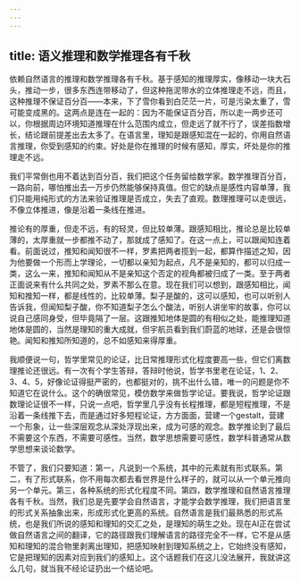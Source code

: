 ```yaml
---
---
---
```

title: 语义推理和数学推理各有千秋
---




依赖自然语言的推理和数学推理各有千秋。基于感知的推理厚实，像移动一块大石头，推动一步，很多东西连带移动了，但这种拖泥带水的立体推理走不远，而且，这种推理不保证百分百——本来，下了雪你看到白茫茫一片，可是污染太重了，雪可能变成黑的。这两点是连在一起的：因为不能保证百分百，所以走一两步还可以，你根据周边环境知道推理在什么范围内成立，但走远了就不行了，误差指数增长，结论跟前提差出去太多了。在语言里，理知是跟感知混在一起的，你用自然语言推理，你受到感知的约束。好处是你在推理的时候有感知，厚实，坏处是你的推理走不远。

我们平常倒也用不着达到百分百，我们把这个任务留给数学家。数学推理百分百，一路向前，哪怕推出去一万步仍然能够保持真值。但它的缺点是感性内容单薄，我们只能用纯形式的方法来验证推理是否成立，失去了直观。数理推理可以走很远，不像立体推进，像是沿着一条线在推进。

推论有的厚重，但走不远，有的轻灵，但比较单薄。跟感知相比，推论总是比较单薄的，太厚重就一步都推不动了，那就成了感知了。在这一点上，可以跟闻知连着看。前面说过，推知和闻知很不一样，罗素把两者揽到一起，都算作描述之知，因为他要做一个形而上学理论，一切都以亲知为起点，凡不是亲知的，都可以归成一类，这么一来，推知和闻知从不是亲知这个否定的视角都被归成了一类。至于两者正面说来有什么共同之处，罗素不那么在意。现在我们可以想到，跟感知相比，闻知和推知一样，都是线性的，比较单薄。梨子是酸的，这可以感知，也可以听别人告诉我，但闻知梨子酸，你不知道梨子怎么个酸法，听别人讲坐牢的故事，你可以说自己感同身受，但毕竟隔了一层。这跟推知地体是圆的有相似之处，能推理知道地体是圆的，当然是理知的重大成就，但宇航员看到我们蔚蓝的地球，还是会很惊艳。闻知和推知所知道的，总不如感知来得厚重。

我顺便说一句，哲学里常见的论证，比日常推理形式化程度要高一些，但它们离数理推论还很远。有一次有个学生答辩，答辩时他说，哲学书里老在论证，1、2、3、4、5，好像论证得挺严密的，也都挺对的，挑不出什么错，唯一的问题是你不知道它在说什么。这个的确很常见，模仿数学来做哲学论证。要我说，哲学论证跟数理论证很不一样，只说一点吧，哲学里几乎没有长程推理，都是短程推理，不是沿着一条线推下去，而是通过好多短程论证，方方面面，营建一个gestalt，营建一个形象，让一些深层观念从深处浮现出来，成为可感的观念。数学推论到了最后不需要这个东西，不需要可感性。当然，数学思想需要可感性，数学科普通常从数学思想来谈论数学。

不管了，我们只要知道：第一，凡说到一个系统，其中的元素就有形式联系。第二，有了形式联系，你不用每次都去看世界是什么样子的，就可以从一个单元推向另一个单元。第三，各种系统的形式化程度不同。第四，数学推理和自然语言推理各有千秋。当然，我们总是先要学会自然语言，才能学会数学推理，我们把语言里的形式关系抽象出来，形成形式化更高的系统。自然语言是我们最熟悉的形式系统，也是我们所说的感知和理知的交汇之处，是理知的萌生之处。现在AI正在尝试做自然语言之间的翻译，它的路径跟我们理解语言的路径完全不一样，它不是从感知和理知的混合物里剥离出理知，把感知映射到理知系统之上，它始终没有感知，它是把理知的因素对应到我们的感知上。这个话题我们在这儿没法展开，我就讲这么几句，就当我不经论证扔出一个结论吧。